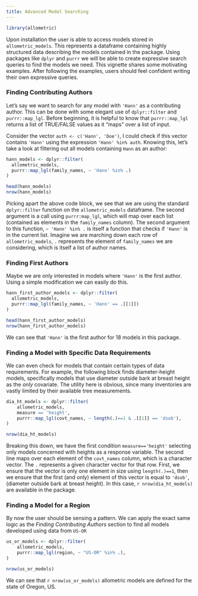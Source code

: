 ```yaml
---
title: Advanced Model Searching
---
```


```r
library(allometric)
```

Upon installation the user is able to access models stored in 
`allometric_models`. This represents a dataframe containing highly structured
data describing the models contained in the package. Using packages like `dplyr`
and `purrr` we will be able to create expressive search queries to find the 
models we need. This vignette shares some motivating examples. After following
the examples, users should feel confident writing their own expressive queries.

### Finding Contributing Authors

Let's say we want to search for any model with `'Hann'` as a contributing author.
This can be done with some elegant use of `dplyr::filter` and `purrr::map_lgl`.
Before beginning, it is helpful to know that `purrr::map_lgl` returns a list
of TRUE/FALSE values as it "maps" over a list of input.

Consider the vector `auth <- c('Hann', 'Doe')`, I could check if this vector 
contains `'Hann'` using the expression `'Hann' %in% auth`. Knowing this, let's
take a look at filtering out all models containing `Hann` as an author:

```r
hann_models <- dplyr::filter(
  allometric_models,
  purrr::map_lgl(family_names, ~ 'Hann' %in% .)
)

head(hann_models)
nrow(hann_models)
```

Picking apart the above code block, we see that we are using the standard 
`dplyr::filter` function on the `allometric_models` dataframe. The second 
argument is a call using `purrr:map_lgl`, which will map over each list 
(contained as elements in the `family_names` column). The second argument to
this function, `~ 'Hann' %in% .` is itself a function that checks if `'Hann'` is
in the current list. Imagine we are marching down each row of `allometric_models`,
`.` represents the element of `family_names` we are considering, which is itself
a list of author names.

### Finding First Authors

Maybe we are only interested in models where `'Hann'` is the first author. Using
a simple modification we can easily do this.

```r
hann_first_author_models <- dplyr::filter(
  allometric_models,
  purrr::map_lgl(family_names, ~ 'Hann' == .[[1]])
)

head(hann_first_author_models)
nrow(hann_first_author_models)
```

We can see that `'Hann'` is the first author for 18 models in this package.

### Finding a Model with Specific Data Requirements

We can even check for models that contain certain types of data requirements. 
For example, the following block finds diameter-height models, specifically 
models that use diameter outside bark at breast height as the *only* covariate.
The utility here is obvious, since many inventories are vastly limited by their
available tree measurements.

```r
dia_ht_models <- dplyr::filter(
    allometric_models,
    measure == 'height',
    purrr::map_lgl(covt_names, ~ length(.)==1 & .[[1]] == 'dsob'),
)

nrow(dia_ht_models)
```

Breaking this down, we have the first condition `measure=='height'` selecting
only models concerned with heights as a response variable. The second line 
maps over each element of the `covt_names` column, which is a character vector.
The `.` represents a given character vector for that row. First, we ensure that
the vector is only one element in size using `length(.)==1`, then we ensure that
the first (and only) element of this vector is equal to `'dsob'`, (diameter
outside bark at breast height). In this case, `r nrow(dia_ht_models)` are 
available in the package.

### Finding a Model for a Region

By now the user should be sensing a pattern. We can apply the exact same logic
as the *Finding Contributing Authors* section to find all models developed using
data from `US-OR`

```r
us_or_models <- dplyr::filter(
    allometric_models,
    purrr::map_lgl(region, ~ "US-OR" %in% .),
)

nrow(us_or_models)
```

We can see that `r nrow(us_or_models)` allometric models are defined for the 
state of Oregon, US.